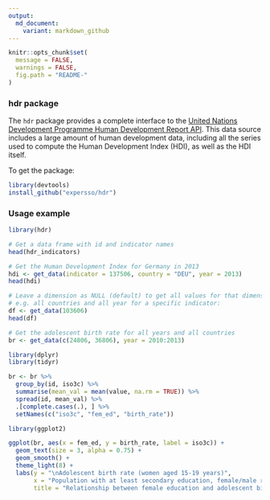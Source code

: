 ```yaml
---
output:
  md_document:
    variant: markdown_github
---
```


```r
knitr::opts_chunk$set(
  message = FALSE,
  warnings = FALSE,
  fig.path = "README-"
)
```

### hdr package

The `hdr` package provides a complete interface to the [United Nations Development Programme Human Development Report API](hdr.undp.org). This data source includes a large amount 
of human development data, including all the series used to compute the 
Human Development Index (HDI), as well as the HDI itself.

To get the package:
```r
library(devtools)
install_github("expersso/hdr")
```

### Usage example

```r
library(hdr)

# Get a data frame with id and indicator names
head(hdr_indicators)

# Get the Human Development Index for Germany in 2013
hdi <- get_data(indicator = 137506, country = "DEU", year = 2013)
head(hdi)

# Leave a dimension as NULL (default) to get all values for that dimension
# e.g. all countries and all year for a specific indicator:
df <- get_data(103606)
head(df)

# Get the adolescent birth rate for all years and all countries
br <- get_data(c(24806, 36806), year = 2010:2013)

library(dplyr)
library(tidyr)

br <- br %>% 
  group_by(id, iso3c) %>% 
  summarise(mean_val = mean(value, na.rm = TRUE)) %>% 
  spread(id, mean_val) %>% 
  .[complete.cases(.), ] %>% 
  setNames(c("iso3c", "fem_ed", "birth_rate"))

library(ggplot2)

ggplot(br, aes(x = fem_ed, y = birth_rate, label = iso3c)) +
  geom_text(size = 3, alpha = 0.75) +
  geom_smooth() +
  theme_light(8) +
  labs(y = "\nAdolescent birth rate (women aged 15-19 years)",
       x = "Population with at least secondary education, female/male ratio\n",
       title = "Relationship between female education and adolescent birth rate (2010-2013 means)")
```

